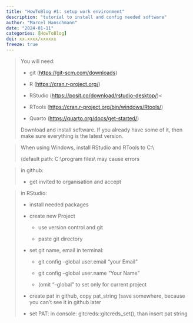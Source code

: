 ```yaml
---
title: "HowToBlog #1: setup work environment"
description: "tutorial to install and config needed software"
author: "Marcel Hanschmann"
date: "2024-01-11"
categories: [HowToBlog]
doi: xx.xxxx/xxxxxx
freeze: true
---
```


> You will need:
>
> -   git (<https://git-scm.com/downloads>)
>
> -   R (<https://cran.r-project.org/>)
>
> -   RStudio (<https://posit.co/download/rstudio-desktop/>)\<
>
> -   RTools (<https://cran.r-project.org/bin/windows/Rtools/>)
>
> -   Quarto (<https://quarto.org/docs/get-started/>)
>
> Download and install software. If you already have some of it, then make sure everything is the latest version.

> When using Windows, install RStudio and RTools to C:\\
>
> (default path: C:\\program files\\ may cause errors

> in github:
>
> -   get invited to organisation and accept

> in RStudio:
>
> -   install needed packages
>
> -   create new Project
>
>     -   use version control and git
>
>     -   paste git directory
>
> -   set git name, email in terminal:
>
>     -   git config --global user.email "your Email"
>
>     -   git config --global user.name "Your Name"
>
>     -   (omit "--global" to set only for current project
>
> -   create pat in github, copy pat_string (save somewhere, because you can't see it in github later
>
> -   set PAT: in console: gitcreds::gitcreds_set(), than insert pat string
